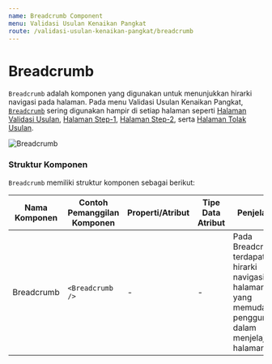 ```yaml
---
name: Breadcrumb Component
menu: Validasi Usulan Kenaikan Pangkat
route: /validasi-usulan-kenaikan-pangkat/breadcrumb
---
```


# Breadcrumb

`Breadcrumb` adalah komponen
yang digunakan untuk menunjukkan hirarki
navigasi pada halaman. Pada menu Validasi Usulan Kenaikan Pangkat,
[`Breadcrumb`](/validasi-usulan-kenaikan-pangkat/breadcrumb "Breadcrumb")
sering digunakan hampir di setiap halaman seperti
[Halaman Validasi Usulan](/validasi-usulan-kenaikan-pangkat/halaman-validasi-usulan "Halaman Validasi Usulan"),
[Halaman Step-1](/validasi-usulan-kenaikan-pangkat/halaman-step-1 "Halaman Step-1"),
[Halaman Step-2](/validasi-usulan-kenaikan-pangkat/halaman-step-2 "Halaman Step-2"),
serta [Halaman Tolak Usulan](/validasi-usulan-kenaikan-pangkat/halaman-tolak-usulan "Halaman Tolak Usulan").

![Breadcrumb](../../src/img/validasi-usulan-kenaikan-pangkat/Breadcrumb.png)

### Struktur Komponen

`Breadcrumb` memiliki struktur komponen sebagai berikut:

| Nama Komponen | Contoh Pemanggilan <br/> Komponen | Properti/Atribut | Tipe Data <br/> Atribut | Penjelasan                                                                                                             |
| ------------- | --------------------------------- | ---------------- | ----------------------- | ---------------------------------------------------------------------------------------------------------------------- |
| Breadcrumb    | `<Breadcrumb />`                  | -                | -                       | Pada Breadcrumb terdapat <br/> hirarki navigasi halaman <br/> yang memudahkan pengguna <br/> dalam menjelajahi halaman |
